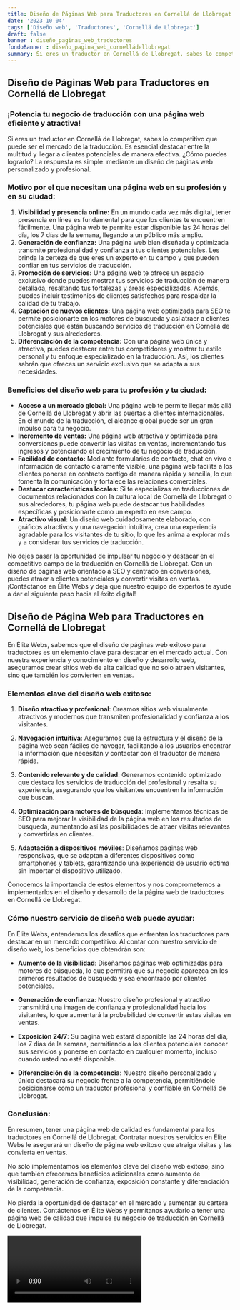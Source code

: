 ```yaml
---
title: Diseño de Páginas Web para Traductores en Cornellá de Llobregat
date: '2023-10-04'
tags: ['Diseño web', 'Traductores', 'Cornellá de Llobregat']
draft: false
banner : diseño_paginas_web_traductores
fondoBanner : diseño_pagina_web_cornelládellobregat
summary: Si eres un traductor en Cornellá de Llobregat, sabes lo competitivo que puede ser el mercado de la traducción. Es esencial destacar entre la multitud y llegar a clientes potenciales de manera efectiva. ¿Cómo puedes lograrlo? La respuesta es simple mediante un diseño de páginas web personalizado y profesional.
---
```


## Diseño de Páginas Web para Traductores en Cornellá de Llobregat
### ¡Potencia tu negocio de traducción con una página web eficiente y atractiva!

Si eres un traductor en Cornellá de Llobregat, sabes lo competitivo que puede ser el mercado de la traducción. Es esencial destacar entre la multitud y llegar a clientes potenciales de manera efectiva. ¿Cómo puedes lograrlo? La respuesta es simple: mediante un diseño de páginas web personalizado y profesional.

### Motivo por el que necesitan una página web en su profesión y en su ciudad:
1. **Visibilidad y presencia online:** En un mundo cada vez más digital, tener presencia en línea es fundamental para que los clientes te encuentren fácilmente. Una página web te permite estar disponible las 24 horas del día, los 7 días de la semana, llegando a un público más amplio.
2. **Generación de confianza:** Una página web bien diseñada y optimizada transmite profesionalidad y confianza a tus clientes potenciales. Les brinda la certeza de que eres un experto en tu campo y que pueden confiar en tus servicios de traducción.
3. **Promoción de servicios:** Una página web te ofrece un espacio exclusivo donde puedes mostrar tus servicios de traducción de manera detallada, resaltando tus fortalezas y áreas especializadas. Además, puedes incluir testimonios de clientes satisfechos para respaldar la calidad de tu trabajo.
4. **Captación de nuevos clientes:** Una página web optimizada para SEO te permite posicionarte en los motores de búsqueda y así atraer a clientes potenciales que están buscando servicios de traducción en Cornellá de Llobregat y sus alrededores.
5. **Diferenciación de la competencia:** Con una página web única y atractiva, puedes destacar entre tus competidores y mostrar tu estilo personal y tu enfoque especializado en la traducción. Así, los clientes sabrán que ofreces un servicio exclusivo que se adapta a sus necesidades.

### Beneficios del diseño web para tu profesión y tu ciudad:
- **Acceso a un mercado global:** Una página web te permite llegar más allá de Cornellá de Llobregat y abrir las puertas a clientes internacionales. En el mundo de la traducción, el alcance global puede ser un gran impulso para tu negocio.
- **Incremento de ventas:** Una página web atractiva y optimizada para conversiones puede convertir las visitas en ventas, incrementando tus ingresos y potenciando el crecimiento de tu negocio de traducción.
- **Facilidad de contacto:** Mediante formularios de contacto, chat en vivo o información de contacto claramente visible, una página web facilita a los clientes ponerse en contacto contigo de manera rápida y sencilla, lo que fomenta la comunicación y fortalece las relaciones comerciales.
- **Destacar características locales:** Si te especializas en traducciones de documentos relacionados con la cultura local de Cornellá de Llobregat o sus alrededores, tu página web puede destacar tus habilidades específicas y posicionarte como un experto en ese campo.
- **Atractivo visual:** Un diseño web cuidadosamente elaborado, con gráficos atractivos y una navegación intuitiva, crea una experiencia agradable para los visitantes de tu sitio, lo que les anima a explorar más y a considerar tus servicios de traducción.

No dejes pasar la oportunidad de impulsar tu negocio y destacar en el competitivo campo de la traducción en Cornellá de Llobregat. Con un diseño de páginas web orientado a SEO y centrado en conversiones, puedes atraer a clientes potenciales y convertir visitas en ventas. ¡Contáctanos en Élite Webs y deja que nuestro equipo de expertos te ayude a dar el siguiente paso hacia el éxito digital!

<GifSeo />

<Cta />

## Diseño de Página Web para Traductores en Cornellá de Llobregat

En Élite Webs, sabemos que el diseño de páginas web exitoso para traductores es un elemento clave para destacar en el mercado actual. Con nuestra experiencia y conocimiento en diseño y desarrollo web, aseguramos crear sitios web de alta calidad que no solo atraen visitantes, sino que también los convierten en ventas.

### Elementos clave del diseño web exitoso:

1. **Diseño atractivo y profesional**: Creamos sitios web visualmente atractivos y modernos que transmiten profesionalidad y confianza a los visitantes.

2. **Navegación intuitiva**: Aseguramos que la estructura y el diseño de la página web sean fáciles de navegar, facilitando a los usuarios encontrar la información que necesitan y contactar con el traductor de manera rápida.

3. **Contenido relevante y de calidad**: Generamos contenido optimizado que destaca los servicios de traducción del profesional y resalta su experiencia, asegurando que los visitantes encuentren la información que buscan.

4. **Optimización para motores de búsqueda**: Implementamos técnicas de SEO para mejorar la visibilidad de la página web en los resultados de búsqueda, aumentando así las posibilidades de atraer visitas relevantes y convertirlas en clientes.

5. **Adaptación a dispositivos móviles**: Diseñamos páginas web responsivas, que se adaptan a diferentes dispositivos como smartphones y tablets, garantizando una experiencia de usuario óptima sin importar el dispositivo utilizado.

Conocemos la importancia de estos elementos y nos comprometemos a implementarlos en el diseño y desarrollo de la página web de traductores en Cornellá de Llobregat.

### Cómo nuestro servicio de diseño web puede ayudar:

En Élite Webs, entendemos los desafíos que enfrentan los traductores para destacar en un mercado competitivo. Al contar con nuestro servicio de diseño web, los beneficios que obtendrán son:

- **Aumento de la visibilidad**: Diseñamos páginas web optimizadas para motores de búsqueda, lo que permitirá que su negocio aparezca en los primeros resultados de búsqueda y sea encontrado por clientes potenciales.

- **Generación de confianza**: Nuestro diseño profesional y atractivo transmitirá una imagen de confianza y profesionalidad hacia los visitantes, lo que aumentará la probabilidad de convertir estas visitas en ventas.

- **Exposición 24/7**: Su página web estará disponible las 24 horas del día, los 7 días de la semana, permitiendo a los clientes potenciales conocer sus servicios y ponerse en contacto en cualquier momento, incluso cuando usted no esté disponible.

- **Diferenciación de la competencia**: Nuestro diseño personalizado y único destacará su negocio frente a la competencia, permitiéndole posicionarse como un traductor profesional y confiable en Cornellá de Llobregat.

### Conclusión:

En resumen, tener una página web de calidad es fundamental para los traductores en Cornellá de Llobregat. Contratar nuestros servicios en Élite Webs le asegurará un diseño de página web exitoso que atraiga visitas y las convierta en ventas.

No solo implementamos los elementos clave del diseño web exitoso, sino que también ofrecemos beneficios adicionales como aumento de visibilidad, generación de confianza, exposición constante y diferenciación de la competencia.

No pierda la oportunidad de destacar en el mercado y aumentar su cartera de clientes. Contáctenos en Élite Webs y permítanos ayudarlo a tener una página web de calidad que impulse su negocio de traducción en Cornellá de Llobregat.

<Video />

<CtaBot job='Traductores' city='Cornellá de Llobregat'/>

<Gmaps query='Cornellá de Llobregat+españa+maps' />